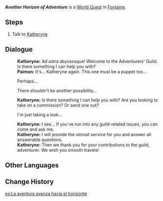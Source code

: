 {{Quest Infobox
|id            = 74667
|image         = World Quest Another Horizon of Adventure.png
|type          = World
|requirement   = Complete [[Chapter IV]]: Act II - [[As Light Rain Falls Without Reason]]
|characters    = Katheryne (Fontaine); Paimon; Traveler
|startLocation = [[Court of Fontaine: Quartier Lyonnais]], [[Fontaine]]
|region        = Fontaine
|area          = Court of Fontaine Region
|subarea       = Court of Fontaine
|poi           = Court of Fontaine: Quartier Lyonnais
|rewards       = Adventure EXP*150;Mora*20,000;Adventurer's Experience*4
|otherRewards   = 
* Unlocks [[Daily Commission]]s in [[Fontaine]]
|rep           = Fontaine
|repAmt        = 20
|repOrder      = 590
}}
'''''Another Horizon of Adventure''''' is a [[World Quest]] in [[Fontaine]].

==Steps==
# Talk to [[Katheryne]]

==Dialogue==
{{Quest Description|Ah, Fontaine! Another nation... another Katheryne...}}
{{Dialogue Start}}
:'''Katheryne:''' Ad astra abyssosque! Welcome to the Adventurers' Guild. Is there something I can help you with?
:'''Paimon:''' It's... Katheryne again. This one must be a puppet too...
:{{DIcon}} Perhaps...
:{{DIcon}} There shouldn't be another possibility...
:'''Katheryne:''' Is there something I can help you with? Are you looking to take on a commission? Or send one out?
:{{DIcon}} I'm just taking a look...
:'''Katheryne:''' I see... If you've run into any guild-related issues, you can come and ask me.
:'''Katheryne:''' I will provide the utmost service for you and answer all answerable questions.
:'''Katheryne:''' Then we thank you for your contributions to the guild, adventurer. We wish you smooth travels!
{{Dialogue End}}

==Other Languages==
{{Other Languages
|en      = Another Horizon of Adventure
|zhs     = 冒险就要朝着远方
|zhs_rm  = 
|zht     = 冒險就要朝著遠方
|zht_rm  = 
|zh_tl   = 
|ja      = 冒険は遠い地を目指す
|ja_rm   = Bouken wa Tooi Chi wo Mezasu
|ja_tl   = 
|ko      = 모험은 더 먼~ 곳으로
|ko_rm   = 
|ko_tl   = An Adventure to a Much Farther Place
|es      = La aventura avanza hacia el horizonte
|es_tl   = The Adventure Moves Forward Toward the Horizon
|fr      = L'aventure sous un autre horizon
|fr_tl   = Adventure Under Another Horizon
|ru      = Новые горизонты приключений
|ru_tl   = New Horizons of Adventures
|th      = การผจญภัยนั้นก็ต้องมุ่งสู่แดนไกล
|th_rm   = 
|th_tl   = 
|vi      = Thám Hiểm Là Phải Đi Xa
|vi_tl   = 
|de      = Ein neues Abenteuer in der Ferne
|de_tl   = A New Adventure in the Distance
|id      = Cakrawala Petualangan Baru
|id_tl   = New Horizon of Adventure
|pt      = Novos Horizontes de Aventura
|pt_tl   = 
|tr      = Ufukta Yeni Bir Macera
|tr_tl   = 
|it      = Un nuovo orizzonte dell'avventura
|it_tl   = A New Horizon of the Adventure
}}

==Change History==
{{Change History|4.0}}

[[es:La aventura avanza hacia el horizonte]]